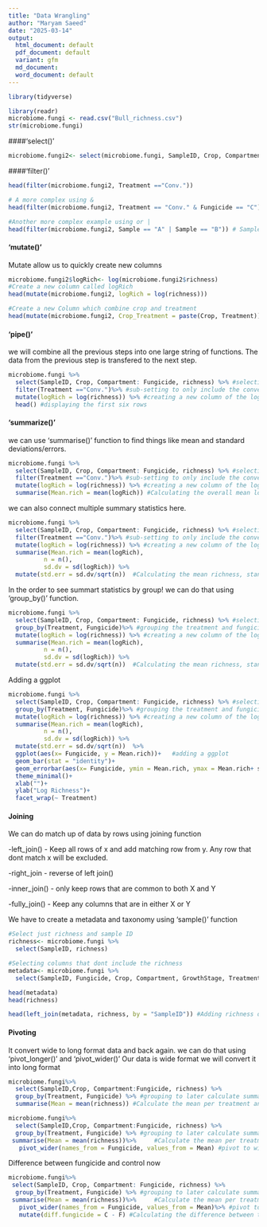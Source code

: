```yaml
---
title: "Data Wrangling"
author: "Maryam Saeed"
date: "2025-03-14"
output:
  html_document: default
  pdf_document: default
  variant: gfm
  md_document:
  word_document: default
---
```


```r
library(tidyverse)
```
```r
library(readr)
microbiome.fungi <- read.csv("Bull_richness.csv")
str(microbiome.fungi)
```


####'select()'
```r
microbiome.fungi2<- select(microbiome.fungi, SampleID, Crop, Compartment: Fungicide, richness)

```

####'filter()'
```r
head(filter(microbiome.fungi2, Treatment =="Conv."))

# A more complex using &
head(filter(microbiome.fungi2, Treatment == "Conv." & Fungicide == "C"))

#Another more complex example using or |
head(filter(microbiome.fungi2, Sample == "A" | Sample == "B")) # Samples A or B
```
#### 'mutate()'

Mutate allow us to quickly create new columns
```r
microbiome.fungi2$logRich<- log(microbiome.fungi2$richness)
#Create a new column called logRich
head(mutate(microbiome.fungi2, logRich = log(richness)))

#Create a new Column which combine crop and treatment
head(mutate(microbiome.fungi2, Crop_Treatment = paste(Crop, Treatment)))
```

#### 'pipe()'

we will combine all the previous steps into one large string of functions.
The data from the previous step is transfered to the next step.

```r
microbiome.fungi %>%
  select(SampleID, Crop, Compartment: Fungicide, richness) %>% #selecting columns
  filter(Treatment =="Conv.")%>% #sub-setting to only include the conventional treatment
  mutate(logRich = log(richness)) %>% #creating a new column of the log richness
  head() #displaying the first six rows
```
#### 'summarize()'
we can use 'summarise()' function to find things like mean and standard deviations/errors.

```r
microbiome.fungi %>%
  select(SampleID, Crop, Compartment: Fungicide, richness) %>% #selecting columns
  filter(Treatment =="Conv.")%>% #sub-setting to only include the conventional treatment
  mutate(logRich = log(richness)) %>% #creating a new column of the log richness
  summarise(Mean.rich = mean(logRich)) #Calculating the overall mean log richness within the conventionally managed treatment
```

we can also connect multiple summary statistics here.

```r
microbiome.fungi %>%
  select(SampleID, Crop, Compartment: Fungicide, richness) %>% #selecting columns
  filter(Treatment =="Conv.")%>% #sub-setting to only include the conventional treatment
  mutate(logRich = log(richness)) %>% #creating a new column of the log richness
  summarise(Mean.rich = mean(logRich), 
          n = n(),
          sd.dv = sd(logRich)) %>%
  mutate(std.err = sd.dv/sqrt(n))  #Calculating the mean richness, standard deviation nd standard error
```

In the order to see summart statistics by group! we can do that using 'group_by()' function.
```r
microbiome.fungi %>%
  select(SampleID, Crop, Compartment: Fungicide, richness) %>% #selecting columns
  group_by(Treatment, Fungicide)%>% #grouping the treatment and fungicide to later calculate summary stats by the group
  mutate(logRich = log(richness)) %>% #creating a new column of the log richness
  summarise(Mean.rich = mean(logRich), 
          n = n(),
          sd.dv = sd(logRich)) %>%
  mutate(std.err = sd.dv/sqrt(n))  #Calculating the mean richness, standard deviation nd standard error
```

Adding a ggplot

```r
microbiome.fungi %>%
  select(SampleID, Crop, Compartment: Fungicide, richness) %>% #selecting columns
  group_by(Treatment, Fungicide)%>% #grouping the treatment and fungicide to later calculate summary stats by the group
  mutate(logRich = log(richness)) %>% #creating a new column of the log richness
  summarise(Mean.rich = mean(logRich), 
          n = n(),
          sd.dv = sd(logRich)) %>%
  mutate(std.err = sd.dv/sqrt(n))  %>%
  ggplot(aes(x= Fungicide, y = Mean.rich))+   #adding a ggplot
  geom_bar(stat = "identity")+
  geom_errorbar(aes(x= Fungicide, ymin = Mean.rich, ymax = Mean.rich+ std.err), width = 0.4)+
  theme_minimal()+
  xlab("")+
  ylab("Log Richness")+
  facet_wrap(~ Treatment)
```

#### Joining

We can do match up of data by rows using joining function

 -left_join()
    - Keep all rows of x and add matching row from y. Any row that dont match x will be excluded.
    
  -right_join
     - reverse of left join()
     
  -inner_join()
     - only keep rows that are common to both X and Y
     
  -fully_join()
     - Keep any columns that are in either X or Y

We have to create a metadata and taxonomy using 'sample()' function

```r
#Select just richness and sample ID
richness<- microbiome.fungi %>%
  select(SampleID, richness)

#Selecting columns that dont include the richness
metadata<- microbiome.fungi %>%
  select(SampleID, Fungicide, Crop, Compartment, GrowthStage, Treatment, Rep, Sample)

head(metadata)
head(richness)

head(left_join(metadata, richness, by = "SampleID")) #Adding richness data to metadata on the common column of the sample ID
```
#### Pivoting
It convert wide to long format data and back again. we can do that using 'pivot_longer()'
and 'pivot_wider()'
Our data is wide format we will convert it into long format

```r
microbiome.fungi%>%
  select(SampleID,Crop, Compartment:Fungicide, richness) %>%
  group_by(Treatment, Fungicide) %>% #grouping to later calculate summary stats by group
  summarise(Mean = mean(richness)) #Calculate the mean per treatment and fungicide
```

```r
microbiome.fungi%>%
  select(SampleID,Crop, Compartment:Fungicide, richness) %>%
  group_by(Treatment, Fungicide) %>% #grouping to later calculate summary stats by group
 summarise(Mean = mean(richness))%>%     #Calculate the mean per treatment and fungicide
   pivot_wider(names_from = Fungicide, values_from = Mean) #pivot to wider format
```
Difference between fungicide and control now

```r
microbiome.fungi%>%
 select(SampleID, Crop, Compartment: Fungicide, richness) %>%
  group_by(Treatment, Fungicide) %>% #grouping to later calculate summary stats by group
 summarise(Mean = mean(richness))%>%     #Calculate the mean per treatment and fungicide
   pivot_wider(names_from = Fungicide, values_from = Mean)%>% #pivot to wider format
   mutate(diff.fungicide = C - F) #Calculating the difference between the means
```



